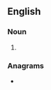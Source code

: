 {{also|wonders}}
==English==

===Noun===
{{head|en|noun plural form}}

# {{plural of|Wonder|lang=en}}

===Anagrams===
* {{anagrams|en|Rowdens|Wordens|downers|wondres}}